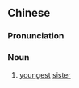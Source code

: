 ==Chinese==
{{zh-forms|type=12}}

===Pronunciation===
{{zh-pron
|m=lǎomèimei
|cat=n
}}

===Noun===
{{zh-noun}}

# [[youngest]] [[sister]]

{{zh-cat|Family}}